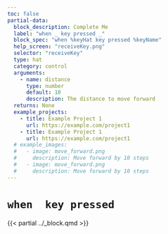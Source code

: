 ```yaml
---
toc: false
partial-data:
  block_description: Complete Me
  label: "when _ key pressed _"
  block_spec: "when %keyHat key pressed %keyName"
  help_screen: "receiveKey.png"
  selector: "receiveKey"
  type: hat
  category: control
  arguments:
    - name: distance
      type: number
      default: 10
      description: The distance to move forward
  returns: None
  example_projects:
    - title: Example Project 1
      url: https://example.com/project1
    - title: Example Project 1
      url: https://example.com/project1
  # example_images:
  #   - image: move_forward.png
  #     description: Move forward by 10 steps
  #   - image: move_forward.png
  #     description: Move forward by 10 steps
---
```


# `when  key pressed` { .unnumbered }

{{< partial ../_block.qmd >}}
